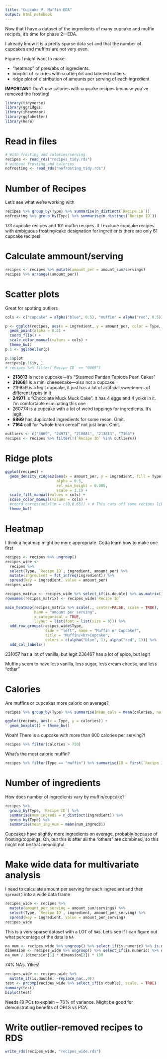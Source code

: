 ```yaml
---
title: "Cupcake V. Muffin EDA"
output: html_notebook
---
```


Now that I have a dataset of the ingredients of many cupcake and muffin recipes, it's time for phase 2---EDA.

I already know it is a pretty sparse data set and that the number of cupcakes and muffins are not very even.

Figures I might want to make:

- "heatmap" of pres/abs of ingredients.
- boxplot of calories with scatterplot and labeled outliers
- ridge plot of distribution of amounts per serving of each ingredient

**IMPORTANT** Don't use calories with cupcake recipes because you've removed the frosting!
```r
library(tidyverse)
library(ggridges)
library(iheatmapr)
library(gglabeller)
library(here)
```

# Read in files
```r
# With frosting and calories/serving
recipes <- read_rds("recipes_tidy.rds")
# without frosting and calories
nofrosting <- read_rds("nofrosting_tidy.rds")
```

# Number of Recipes
Let's see what we're working with
```r
recipes %>% group_by(Type) %>% summarise(n_distinct(`Recipe ID`))
nofrosting %>% group_by(Type) %>% summarise(n_distinct(`Recipe ID`))
```
173 cupcake recipes and 101 muffin recipes.  If I exclude cupcake recipes with ambiguous frosting/cake designation for ingredients there are only 61 cupcake recipes!

# Calculate ammount/serving
```r
recipes <- recipes %>% mutate(amount_per = amount_sum/servings)
recipes %>% arrange((amount_per))
```


# Scatter plots
Great for spotting outliers
```r
cols <- c("cupcake" = alpha("blue", 0.5), "muffin" = alpha("red", 0.5))

p <- ggplot(recipes, aes(x = ingredient, y = amount_per, color = Type, label = `Recipe ID`)) +
  geom_point(alpha = 0.2) +
  coord_flip() +
  scale_color_manual(values = cols) +
  theme_bw()
p.1 <- gglabeller(p)
```
```r
p.1$plot
recipes[p.1$ix, ]
# recipes %>% filter(`Recipe ID` == "6869")
```

- **213813** is not a cupcake---it's "Steamed Pandan Tapioca Pearl Cakes"
- **218681** is a mini cheesecake---also not a cupcake
- 219859 is a legit cupcake, it just has a lot of artificial sweeteners of different types in it
- **24971** is "Chocolate Muck Muck Cake".  It has 4 eggs and 4 yolks in it.  I'm comfortable eliminating this one
- 260774 is a cupcake with a lot of weird toppings for ingredients.  It's legit.
- **6869** has duplicated ingredients for some reson.  Omit.
- **7164** call for "whole bran cereal" not just bran.  Omit.

```r
outliers <- c("6869", "24971", "218681", "213813", "7164")
recipes <- recipes %>% filter(!(`Recipe ID` %in% outliers))
```

# Ridge plots
```r
ggplot(recipes) +
  geom_density_ridges2(aes(x = amount_per, y = ingredient, fill = Type, color = Type),
                       alpha = 0.5,
                       rel_min_height = 0.005,
                       scale = 1.1) +
  scale_fill_manual(values = cols) +
  scale_color_manual(values = cols) +
  #coord_cartesian(xlim = c(0,0.65)) + # This cuts off some recipes like one with 4 eggs.
  theme_bw()
```
# Heatmap
I think a heatmap might be more appropriate.  Gotta learn how to make one first
```r
recipes <- recipes %>% ungroup()
recipes_wide <-
  recipes %>%
  select(Type, `Recipe ID`, ingredient, amount_per) %>%
  mutate(ingredient = fct_infreq(ingredient)) %>% 
  spread(key = ingredient, value = amount_per)
recipes_wide
```
```r
recipes_matrix <- recipes_wide %>% select_if(is.double) %>% as.matrix()
rownames(recipes_matrix) <- recipes_wide$`Recipe ID`
```
```r
main_heatmap(recipes_matrix %>% scale(., center=FALSE, scale = TRUE),
             name = "amount per serving",
             x_categorical = TRUE,
             layout = list(font = list(size = 8))) %>%
  add_row_groups(recipes_wide$Type,
                  side = "left", name = "Muffin or Cupcake?",
                  title = "Muffin/<br>Cupcake",
                  colors = c(alpha("blue", 1), alpha("red", 1))) %>%
  add_col_labels()
```

231057 has a lot of vanilla, but legit
236467 has a lot of spice, but legit

Muffins seem to have less vanilla, less sugar, less cream cheese, and less "other"


# Calories
Are muffins or cupcakes more caloric on average?

```r
recipes %>% group_by(Type) %>% summarise(mean_cals = mean(calories, na.rm = TRUE))
```
```r
ggplot(recipes, aes(x = Type, y = calories)) +
  geom_boxplot() + theme_bw()
```

Woah! There is a cupcake with more than 800 calories per serving?!
```r
recipes %>% filter(calories > 750)
```
What's the most caloric muffin?
```r
recipes %>% filter(Type == "muffin") %>% summarise(ID = first(`Recipe ID`), calories = max(calories))
```

# Number of ingredients
How does number of ingredients vary by muffin/cupcake?

```r
recipes %>%
  group_by(Type, `Recipe ID`) %>%
  summarise(num_ingreds = n_distinct(ingredient)) %>% 
  group_by(Type) %>% 
  summarise(mean_ing_num = mean(num_ingreds))
```
Cupcakes have slightly more ingredients on average, probably because of frosting/toppings.  Oh, but this is after all the "others" are combined, so this might not be that meaningful.

# Make wide data for multivariate analysis
I need to calculate amount per serving for each ingredient and then `spread()` into a wide data frame
```r
recipes_wide <- recipes %>%
  mutate(amount_per_serving = amount_sum/servings) %>% 
  select(Type, `Recipe ID`, ingredient, amount_per_serving) %>% 
  spread(key = ingredient, value = amount_per_serving)
recipes_wide
```

This is a very sparse dataset with a LOT of `NA`s.  Let's see if I can figure out what percentage of the data is `NA`
```r
na_num <- recipes_wide %>% ungroup() %>% select_if(is.numeric) %>% is.na() %>% sum()
dimension <- recipes_wide %>% ungroup() %>% select_if(is.numeric) %>% dim()
na_num / (dimension[1] * dimension[2]) * 100
```
74% NA's.  Yikes!
```r
recipes_wide <- recipes_wide %>% 
  mutate_if(is.double, ~replace_na(.,0))
test <- prcomp(recipes_wide %>% select_if(is.double), scale. = TRUE)
summary(test)
biplot(test)
```

Needs 19 PCs to explain ~ 70% of variance.  Might be good for demonstrating benefits of OPLS vs PCA.

# Write outlier-removed recipes to RDS
```r
write_rds(recipes_wide, "recipes_wide.rds")
```

